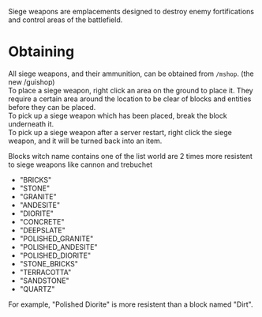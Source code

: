 Siege weapons are emplacements designed to destroy enemy fortifications and control areas of the battlefield.

# Obtaining

All siege weapons, and their ammunition, can be obtained from `/mshop`. (the new /guishop) <br/>
To place a siege weapon, right click an area on the ground to place it. They require a certain area around the location to be clear of blocks and entities before they can be placed. <br/>
To pick up a siege weapon which has been placed, break the block underneath it. <br/>
To pick up a siege weapon after a server restart, right click the siege weapon, and it will be turned back into an item.

Blocks witch name contains one of the list world are 2 times more resistent to siege weapons like cannon and trebuchet
  - "BRICKS"
  - "STONE"
  - "GRANITE"
  - "ANDESITE"
  - "DIORITE"
  - "CONCRETE"
  - "DEEPSLATE"
  - "POLISHED_GRANITE"
  - "POLISHED_ANDESITE"
  - "POLISHED_DIORITE"
  - "STONE_BRICKS"
  - "TERRACOTTA"
  - "SANDSTONE"
  - "QUARTZ"

For example, "Polished Diorite" is more resistent than a block named "Dirt".